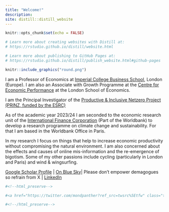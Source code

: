 ```yaml
---
title: "Welcome!"
description: 
site: distill::distill_website
---
```


```r
knitr::opts_chunk$set(echo = FALSE)

# Learn more about creating websites with Distill at:
# https://rstudio.github.io/distill/website.html

# Learn more about publishing to GitHub Pages at:
# https://rstudio.github.io/distill/publish_website.html#github-pages

```

:::float-image 

```r
knitr::include_graphics("round.png")
```



I am a Professor of Economics at [Imperial College Business School](https://www.imperial.ac.uk/people/r.martin), London (Europe). I am also an Associate with Growth Programme at the [Centre for Economic Performance](http://cep.lse.ac.uk/_new/staff/person.asp?id=739) at the London School of Economics.

I am the Principal Investigator of the [Productive & Inclusive Netzero Project (PRINZ, funded by the ESRC)](https://www.prinzproject.io/)

As of the academic year 2023/24 I am seconded to the economic research unit of the [International Finance Corporation](https://www.ifc.org/en/contact/profile/ralf-martin) (Part of the Worldbank) to develop a research programme on climate change and sustainability. For that I am based in the Worldbank Office in Paris.

In my research I focus on things that help to increase economic productivity without compromising the natural environment. I am also concerned about the effects and causes of online mis-information and the re-emergence of bigotism. Some of my other passions include cycling (particularly in London and Paris) and wind & wingsurfing.
 
:::

[Google Scholar Profile](https://scholar.google.com/citations?user=ssPVmxMAAAAJ&hl=en)  |  [On Blue Sky](https://bsky.app/profile/mondpanther.bsky.social)| Please don't empower demagogues so refrain from X | [LinkedIn](https://www.linkedin.com/in/ralf-martin-72269b1/) 

```r
#<!--html_preserve-->

#<a href="https://twitter.com/mondpanther?ref_src=twsrc%5Etfw" class="twitter-follow-button" data-show-count="false">Follow @mondpanther</a><script async #src="https://platform.twitter.com/widgets.js" charset="utf-8"></script>

#<!--/html_preserve-->

```
